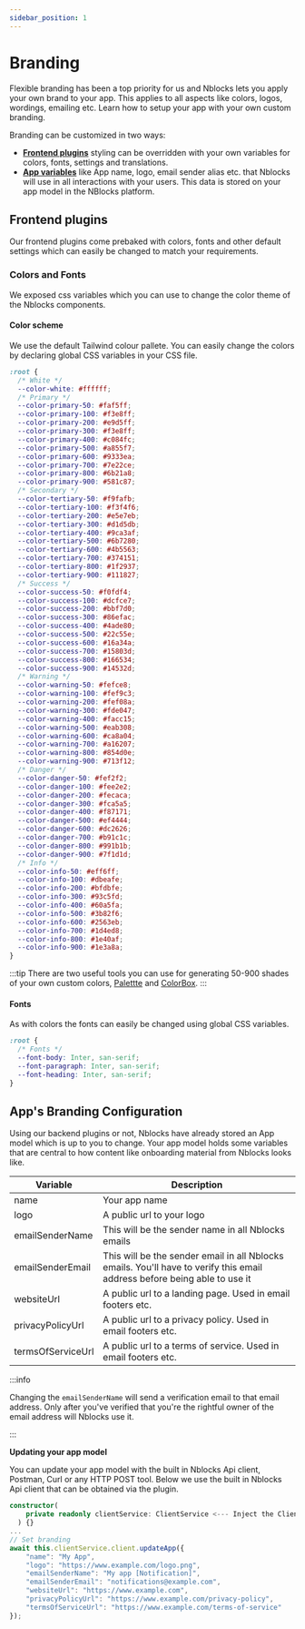 ```yaml
---
sidebar_position: 1
---
```


# Branding

Flexible branding has been a top priority for us and Nblocks lets you apply your own brand to your app. This applies to all aspects like colors, logos, wordings, emailing etc. Learn how to setup your app with your own custom branding.

Branding can be customized in two ways:

- [**Frontend plugins**](#frontend-plugins) styling can be overridden with your own variables for colors, fonts, settings and translations.
- [**App variables**](#app-variables) like App name, logo, email sender alias etc. that Nblocks will use in all interactions with your users. This data is stored on your app model in the NBlocks platform.


## Frontend plugins

Our frontend plugins come prebaked with colors, fonts and other default settings which can easily be changed to match your requirements.

### Colors and Fonts

<Tabs>
<TabItem value="React" label="React" default>

We exposed css variables which you can use to change the color theme of the Nblocks components.

#### Color scheme

We use the default Tailwind colour pallete. You can easily change the colors by declaring global CSS variables in your CSS file.

```css title="src/theme/variables.scss"
:root {
  /* White */
  --color-white: #ffffff;
  /* Primary */
  --color-primary-50: #faf5ff;
  --color-primary-100: #f3e8ff;
  --color-primary-200: #e9d5ff;
  --color-primary-300: #f3e8ff;
  --color-primary-400: #c084fc;
  --color-primary-500: #a855f7;
  --color-primary-600: #9333ea;
  --color-primary-700: #7e22ce;
  --color-primary-800: #6b21a8;
  --color-primary-900: #581c87;
  /* Secondary */
  --color-tertiary-50: #f9fafb;
  --color-tertiary-100: #f3f4f6;
  --color-tertiary-200: #e5e7eb;
  --color-tertiary-300: #d1d5db;
  --color-tertiary-400: #9ca3af;
  --color-tertiary-500: #6b7280;
  --color-tertiary-600: #4b5563;
  --color-tertiary-700: #374151;
  --color-tertiary-800: #1f2937;
  --color-tertiary-900: #111827;
  /* Success */
  --color-success-50: #f0fdf4;
  --color-success-100: #dcfce7;
  --color-success-200: #bbf7d0;
  --color-success-300: #86efac;
  --color-success-400: #4ade80;
  --color-success-500: #22c55e;
  --color-success-600: #16a34a;
  --color-success-700: #15803d;
  --color-success-800: #166534;
  --color-success-900: #14532d;
  /* Warning */
  --color-warning-50: #fefce8;
  --color-warning-100: #fef9c3;
  --color-warning-200: #fef08a;
  --color-warning-300: #fde047;
  --color-warning-400: #facc15;
  --color-warning-500: #eab308;
  --color-warning-600: #ca8a04;
  --color-warning-700: #a16207;
  --color-warning-800: #854d0e;
  --color-warning-900: #713f12;
  /* Danger */
  --color-danger-50: #fef2f2;
  --color-danger-100: #fee2e2;
  --color-danger-200: #fecaca;
  --color-danger-300: #fca5a5;
  --color-danger-400: #f87171;
  --color-danger-500: #ef4444;
  --color-danger-600: #dc2626;
  --color-danger-700: #b91c1c;
  --color-danger-800: #991b1b;
  --color-danger-900: #7f1d1d;
  /* Info */
  --color-info-50: #eff6ff;
  --color-info-100: #dbeafe;
  --color-info-200: #bfdbfe;
  --color-info-300: #93c5fd;
  --color-info-400: #60a5fa;
  --color-info-500: #3b82f6;
  --color-info-600: #2563eb;
  --color-info-700: #1d4ed8;
  --color-info-800: #1e40af;
  --color-info-900: #1e3a8a;
}
```

:::tip
There are two useful tools you can use for generating 50-900 shades of your own custom colors, [Palettte](https://palettte.app/) and [ColorBox](https://colorbox.io/).
:::

#### Fonts

As with colors the fonts can easily be changed using global CSS variables.

```css title="src/theme/variables.scss"
:root {
  /* Fonts */
  --font-body: Inter, san-serif;
  --font-paragraph: Inter, san-serif;
  --font-heading: Inter, san-serif;
}
```

</TabItem>
</Tabs>

## App's Branding Configuration

Using our backend plugins or not, Nblocks have already stored an App model which is up to you to change.
Your app model holds some variables that are central to how content like onboarding material from Nblocks looks like.

| Variable          | Description                                                                                                               |
| ----------------- | ------------------------------------------------------------------------------------------------------------------------- |
| name              | Your app name                                                                                                             |
| logo              | A public url to your logo                                                                                                 |
| emailSenderName   | This will be the sender name in all Nblocks emails                                                                        |
| emailSenderEmail  | This will be the sender email in all Nblocks emails. You'll have to verify this email address before being able to use it |
| websiteUrl        | A public url to a landing page. Used in email footers etc.                                                                |
| privacyPolicyUrl  | A public url to a privacy policy. Used in email footers etc.                                                              |
| termsOfServiceUrl | A public url to a terms of service. Used in email footers etc.                                                            |

:::info

Changing the `emailSenderName` will send a verification email to that email address.
Only after you've verified that you're the rightful owner of the email address will Nblocks use it.

:::

**Updating your app model**

You can update your app model with the built in Nblocks Api client, Postman, Curl or any HTTP POST tool.
Below we use the built in Nblocks Api client that can be obtained via the plugin.

<Tabs>
<TabItem value="nestjs" label="NestJS" default>

```typescript
constructor(
    private readonly clientService: ClientService <--- Inject the ClientService
  ) {}
...
// Set branding
await this.clientService.client.updateApp({
    "name": "My App",
    "logo": "https://www.example.com/logo.png",
    "emailSenderName": "My app [Notification]",
    "emailSenderEmail": "notifications@example.com",
    "websiteUrl": "https://www.example.com",
    "privacyPolicyUrl": "https://www.example.com/privacy-policy",
    "termsOfServiceUrl": "https://www.example.com/terms-of-service"
});
```

</TabItem>
</Tabs>
